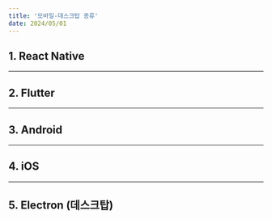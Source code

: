 ```yaml
---
title: '모바일-데스크탑 종류'
date: 2024/05/01
---
```


## 1. React Native

---

## 2. Flutter

---

## 3. Android

---

## 4. iOS

---

## 5. Electron (데스크탑)
